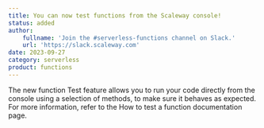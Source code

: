 ```yaml
---
title: You can now test functions from the Scaleway console!
status: added
author:
    fullname: 'Join the #serverless-functions channel on Slack.'
    url: 'https://slack.scaleway.com'
date: 2023-09-27
category: serverless
product: functions
---
```


The new function Test feature allows you to run your code directly from the console using a selection of methods, to make sure it behaves as expected. For more information, refer to the <Link to=https://www.scaleway.com/en/docs/serverless/functions/how-to/test-a-function/>How to test a function</Link> documentation page.

